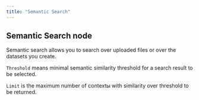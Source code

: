 ```yaml
---
title: "Semantic Search"
---
```


## Semantic Search node

Semantic search allows you to search over uploaded files or over the datasets you create. 

`Threshold` means minimal semantic similarity threshold for a search result to be selected.

`Limit` is the maximum number of contextы with similarity over threshold to be returned.
